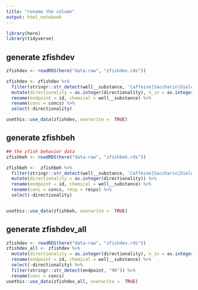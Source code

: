 ```yaml
---
title: "rename the column"
output: html_notebook
---
```


```r
library(here)
library(tidyverse)
```

## generate zfishdev


```r
zfishdev <- readRDS(here("data-raw", "zfishdev.rds"))

zfishdev <- zfishdev %>%
  filter(stringr::str_detect(well__substance, 'Caffeine|Saccharin|Dieldrin')) %>%
  mutate(directionality = as.integer(directionality), n_in = as.integer(n_in), N = as.integer(N)) %>%
  rename(endpoint = id, chemical = well__substance) %>%
  rename(conc = concs) %>%
  select(-directionality)

usethis::use_data(zfishdev, overwrite =  TRUE)
```

## generate zfishbeh

```r
## the zfish behavior data
zfishbeh <- readRDS(here("data-raw", "zfishbeh.rds"))

zfishbeh <-  zfishbeh %>%
  filter(stringr::str_detect(well__substance, 'Caffeine|Saccharin|Dieldrin')) %>%
  mutate(directionality = as.integer(directionality)) %>%
  rename(endpoint = id, chemical = well__substance) %>%
  rename(conc = concs, resp = resps) %>%
  select(-directionality)


usethis::use_data(zfishbeh, overwrite =  TRUE)
```

## generate zfishdev_all

```r
zfishdev <- readRDS(here("data-raw", "zfishdev.rds"))
zfishdev_all <- zfishdev %>%
  mutate(directionality = as.integer(directionality), n_in = as.integer(n_in), N = as.integer(N)) %>%
  rename(endpoint = id, chemical = well__substance) %>%
  select(-directionality) %>%
  filter(stringr::str_detect(endpoint, "96")) %>%
  rename(conc = concs)
usethis::use_data(zfishdev_all, overwrite =  TRUE)
```


